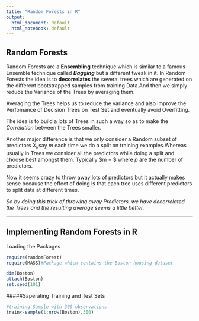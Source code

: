 ```yaml
---
title: "Random Forests in R"
output:
  html_document: default
  html_notebook: default
---
```



## Random Forests 

Random Forests are a __Ensembling__ technique which is similar to a famous Ensemble technique called  *__Bagging__* but a different tweak in it. In Random Forests the idea is to __decorrelates__ the several trees which are generated on the different bootstrapped samples from training Data.And then we simply reduce the Variance of the Trees by averaging them. 

Averaging the Trees helps us to reduce the variance and also improve the Perfomance of Decision Trees on Test Set and eventually avoid Overfitting.

The idea is to build a lots of Trees in such a way so as to make the *Correlation* between the Trees smaller.

Another major difference is that we only consider a Random subset of predictors $X_i$,say $m$ each time we do a split on training examples.Whereas usually in Trees we consider all the predictors while doing a split and choose best amongst them. Typically  $m = \sqrt{p} $ where $p$ are the number of predictors.

Now it seems crazy to throw away lots of predictors but it actually makes sense because the effect of doing is that each tree uses different predictors to split data at different times.

*So by doing this trick of throwing away Predictors, we have decorrelated the Trees and the resulting average seems a little better. *



-----


## Implementing Random Forests in R

Loading the Packages

```r
require(randomForest)
require(MASS)#Package which contains the Boston housing dataset

dim(Boston)
attach(Boston)
set.seed(101)

```


#####Saperating Training and Test Sets

```r
#training Sample with 300 observations
train<-sample(1:nrow(Boston),300)


```

